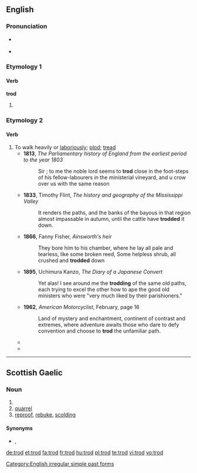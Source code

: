 ==English==

===Pronunciation===
* {{a|UK}} {{IPA|/ˈtɹɒd/}}
: {{rhymes|ɒd}}
* {{a|US}} {{IPA|/ˈtɹɑd/}}

===Etymology 1===


====Verb====
'''trod'''

# {{simple past of|tread}}

[[Category:English irregular simple past forms]]

===Etymology 2===
{{rfe}}<!--Presumably connexted to [[tread]], [[trot]], [[plod]]-->

====Verb====
{{en-verb|trod|d|ed}}

# To walk heavily or [[laboriously]]; [[plod]]; [[tread]]
#* '''1813''', ''The Parliamentary history of England from the earliest period to the year 1803''
#*:Sir ; to me the noble lord seems to '''trod''' close in the foot-steps of his fellow-labourers in the ministerial vineyard, and u crow over us with the same reason
#* '''1833''', Timothy Flint, ''The history and geography of the Mississippi Valley''
#*: It renders the paths, and the banks of the bayous in that region almost impassable in autumn, until the cattle have '''trodded''' it down. 
#* '''1866''', Fanny Fisher, ''Ainsworth's heir'' 
#*:They bore him to his chamber, where he lay all pale and tearless, like some broken reed, Some helpless shrub, all crushed and '''trodded''' down
#* '''1895''', Uchimura Kanzo, ''The Diary of a Japanese Convert''
#*:Yet alas! I see around me the '''trodding''' of the same old paths, each trying to excel the other how to ape the good old ministers who were "very much liked by their parishioners."
#* '''1962''', ''American Motorcyclist'', February, page 16
#*:Land of mystery and enchantment, continent of contrast and extremes, where adventure awaits those who dare to defy convention and choose to '''trod''' the unfamiliar path.
#*{{quote-news|year=2007|date=December 23|author=Matt Weiland|title=Walker in the City|work=New York Times|url=http://www.nytimes.com/2007/12/23/books/review/Weiland-t.html
|passage=Happily, he writes the way he walks: at a vigorous lope, both attentive to the varied soils of the ground he '''trods''' and curious about the dust and dandelions over the next hill. }}
#*{{quote-news|year=2009|date=March 18|author=Sonia Day|title=Nip that gardening zeal in the bud|work=Toronto Star|url=http://www.thestar.com/Outdoor living/Gardening and landscaping/article/604047
|passage=And avoid '''trodding''' on the inevitably wet soil around the base of the shrubs as you work. }}

----

==Scottish Gaelic==

===Noun===
{{gd-noun|g=m|gen=troid|pl=troid}}

# {{verbal noun of|troid|lang=gd}}
# [[quarrel]]
# [[reproof]], [[rebuke]], [[scolding]]

====Synonyms====
* {{sense|rebuke}} {{l|gd|càineadh}}, {{l|gd|cronachadh}}

[[de:trod]]
[[et:trod]]
[[fa:trod]]
[[fr:trod]]
[[hu:trod]]
[[pl:trod]]
[[te:trod]]
[[vi:trod]]
[[vo:trod]]
